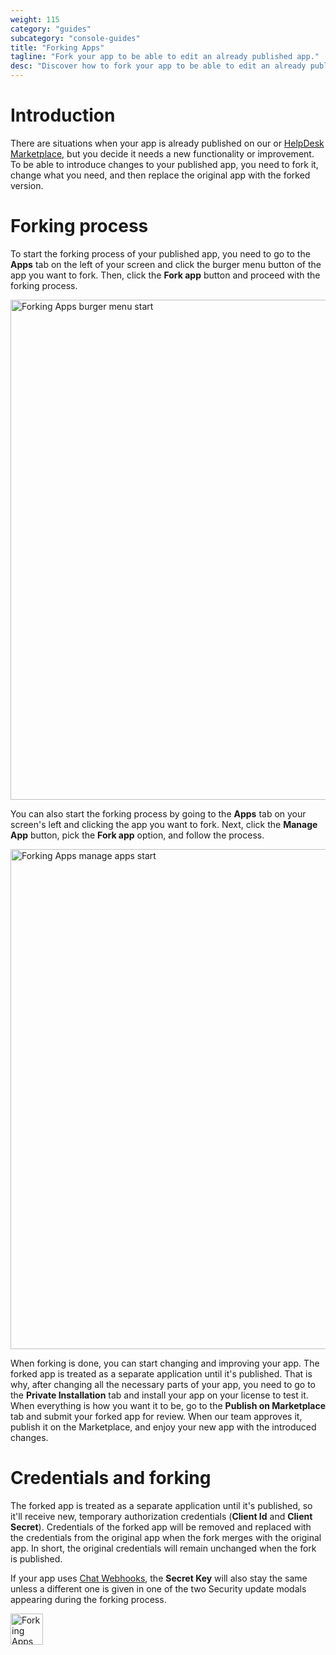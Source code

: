 ```yaml
---
weight: 115
category: "guides"
subcategory: "console-guides"
title: "Forking Apps"
tagline: "Fork your app to be able to edit an already published app."
desc: "Discover how to fork your app to be able to edit an already published app."
---
```


# Introduction

There are situations when your app is already published on our <Placeholder id="LIVECHAT_MARKETPLACE_URL"/> or <a href="https://www.helpdesk.com/marketplace/" target="_blank">HelpDesk Marketplace</a>, but you decide it needs a new functionality or improvement. To be able to introduce changes to your published app, you need to fork it, change what you need, and then replace the original app with the forked version. 

# Forking process

To start the forking process of your published app, you need to go to the **Apps** tab on the left of your screen and click the burger menu button of the app you want to fork. Then, click the **Fork app** button and proceed with the forking process.

<img
  alt="Forking Apps burger menu start"
  src="/images/getting-started/app-guides/forking-apps/livechat-forking-apps-burger-menu.png"
  width="1400px"
  height="800px"
/>

You can also start the forking process by going to the **Apps** tab on your screen's left and clicking the app you want to fork. Next, click the **Manage App** button, pick the **Fork app** option, and follow the process.

<img
  alt="Forking Apps manage apps start"
  src="/images/getting-started/app-guides/forking-apps/livechat-forking-apps-manage-apps.png"
  width="1400px"
  height="800px"
/>

When forking is done, you can start changing and improving your app. The forked app is treated as a separate application until it's published. That is why, after changing all the necessary parts of your app, you need to go to the **Private Installation** tab and install your app on your license to test it. When everything is how you want it to be, go to the **Publish on Marketplace** tab and submit your forked app for review. When our team approves it, publish it on the Marketplace, and enjoy your new app with the introduced changes.

# Credentials and forking

The forked app is treated as a separate application until it's published, so it'll receive new, temporary authorization credentials (**Client Id** and **Client Secret**). Credentials of the forked app will be removed and replaced with the credentials from the original app when the fork merges with the original app. In short, the original credentials will remain unchanged when the fork is published.

If your app uses <a href="https://platform.text.com/docs/getting-started/app-guides/chat-webhooks" target="_blank">Chat Webhooks</a>, the **Secret Key** will also stay the same unless a different one is given in one of the two Security update modals appearing during the forking process.

<div style={{maxWidth: '350px'}}>
  <img src="/images/getting-started/app-guides/forking-apps/livechat-forking-apps-modal.png" alt="Forking Apps security modal" width="52px" height="50px"/>
</div>
